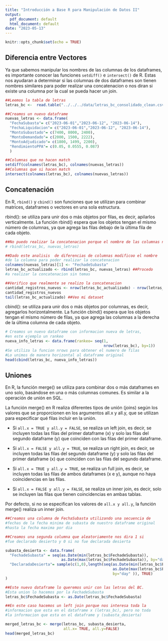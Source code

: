 ```yaml
---
title: "Introducción a Base R para Manipulación de Datos II"
output:
  pdf_document: default
  html_document: default
date: "2023-05-13"
---
```


```r
knitr::opts_chunk$set(echo = TRUE)
```

## Diferencia entre Vectores

Ya que sabemos manipular los nombres de las columnas de los dataframes, es importante conocer las funciones `setdiff()` e `intersect()` de R. Estas nos ayudaran a determinar si las columnas de dos dataframes son tienen nombres similares para poder realizar una concatenacion o nos diran si existe una columna por la cual se pueda hacer un join.

```r
##Leemos la tabla de letras
letras_bc <-  read.table("../../../data/letras_bc_consolidado_clean.csv")

##Creamos un nuevo dataframe
nuevas_letras <- data.frame( 
  "FechaSubasta"= c("2023-06-01","2023-06-12", "2023-06-14"), 
  "FechaLiquidacion"= c("2023-06-01","2023-06-12", "2023-06-14"), 
  "MontoSubastado"= c(7400, 8000, 2400), 
  "MontoDemandado"= c(2000, 1500, 2222), 
  "MontoAdjudicado"= c(1800, 1499, 2200), 
  "RendimientoPPA"= c(0.05, 0.0555, 0.087)
  )

##Columnas que no hacen match
setdiff(colnames(letras_bc), colnames(nuevas_letras))
##Columnas que si hacen match
intersect(colnames(letras_bc), colnames(nuevas_letras))
```

## Concatenación

En R, `rbind()` y `cbind()` son funciones que se utilizan para combinar matrices, dataframes o vectores en una sola estructura.

rbind(): se utiliza para unir dos o más objetos por filas, es decir, apilarlos verticalmente. La función rbind() espera que los objetos tengan el mismo número de columnas, ya que agrega las filas debajo de la última fila de cada objeto.

```r

##No puedo realizar la concatenacion porque el nombre de las columnas no es igual
# rbind(letras_bc, nuevas_letras)

##Dado este analisis  de diferencias de columnas modificoo el nombre
#de la columna para poder realizar la concatenacion
colnames(nuevas_letras)[1] <- "FechadeSubasta"
letras_bc_actualizado <- rbind(letras_bc, nuevas_letras) ##Procedo
#a realizar la concatenacion sin temas

##Verifico que realmente se realizo la concatenacion
cantidad_registros_nuevos <- nrow(letras_bc_actualizado) - nrow(letras_bc)
cantidad_registros_nuevos
tail(letras_bc_actualizado) ##Veo mi dataset

```

cbind(): se utiliza para unir dos o más objetos por columnas, es decir, agregarlos horizontalmente. La función cbind() espera que los objetos tengan el mismo número de filas, ya que agrega las columnas a la derecha de la última columna de cada objeto.

```r
# Creamos un nuevo dataframe con informacion nueva de letras,
#en este ejemplo un rankeo
nueva_info_letras <- data.frame(rankeo= seq(1,
                                            nrow(letras_bc), by=1)) 
#Se utiliza la funcion nrows para obtener el numero de filas 
#Lo unimos de manera horizontal al dataframe original
head(cbind(letras_bc, nueva_info_letras))

```

## Uniones

En R, la función merge() se utiliza para combinar dos o más dataframes en uno solo, basándose en una o más columnas comunes. Es similar a la operación de unión en SQL.

La función merge() en R realiza diferentes tipos de unión (joins) según los valores que se proporcionen en los argumentos all.x y all.y, que se utilizan para especificar qué filas incluir en la unión.

-   Si `all.x = TRUE y all.y = FALSE`, se realiza un left join, es decir, se incluyen todas las filas del primer dataframe (x) y solo las filas del segundo dataframe (y) que coinciden con las filas del primer dataframe.

-   Si `all.x = FALSE y all.y = TRUE`, se realiza un right join, es decir, se incluyen todas las filas del segundo dataframe (y) y solo las filas del primer dataframe (x) que coinciden con las filas del segundo dataframe.

-   Si `all.x = TRUE y all.y = TRUE`, se realiza un full join, es decir, se incluyen todas las filas de ambos dataframes (x e y), aunque no haya coincidencias en las filas.

-   Si `all.x = FALSE y all.y = FALSE`, se realiza un inner join, es decir, solo se incluyen las filas que tienen coincidencias en ambas tablas.

Por defecto, si no se especifican los valores de `all.x y all.y`, la función merge() realiza un inner join.

```r

##Creamos una columna de FechaSubasta utilizando una secuencia de
#fechas de la fecha minima de subasta de nuestro dataframe original
#hasta la fecha maxima por dia

##Creamos una segunda columna que aleatoriamente nos dira 1 si 
#fue declarado desierto y 0 si no fue declarada desierta

subasta_desierta <- data.frame(
  "FechadeSubasta" = seq(as.Date(min(letras_bc$FechadeSubasta)),
                         as.Date(max(letras_bc$FechadeSubasta)), by="day" ), 
  "DeclaradaDesierta"= sample(c(1,0),length(seq(as.Date(min(letras_bc$FechadeSubasta)),
                                                as.Date(max(letras_bc$FechadeSubasta)),
                                                by="day" )), TRUE)
)

##Este nuevo dataframe lo queremos unir con las letras del BC.
#Esta union lo hacemos por la FechadeSubasta
letras_bc$FechadeSubasta <- as.Date(letras_bc$FechadeSubasta)

##En este caso hacemos un left join porque nos interesa toda la
#informacion que esta en el dataframe x (letras_bc), pero no toda 
#la informacion que esta en el dataframe y (subasta_desierta)

merged_letras_bc <- merge(letras_bc, subasta_desierta,
                          all.x= TRUE, all.y=FALSE)
head(merged_letras_bc)

```
